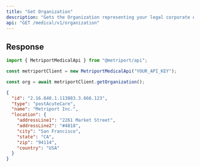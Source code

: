 ```yaml
---
title: "Get Organization"
description: "Gets the Organization representing your legal corporate entity."
api: "GET /medical/v1/organization"
---
```


## Response

<Snippet file="organization-response.mdx" />

<ResponseExample>

```javascript Metriport SDK
import { MetriportMedicalApi } from "@metriport/api";

const metriportClient = new MetriportMedicalApi("YOUR_API_KEY");

const org = await metriportClient.getOrganization();
```

</ResponseExample>

```json
{
  "id": "2.16.840.1.113883.3.666.123",
  "type": "postAcuteCare",
  "name": "Metriport Inc.",
  "location": {
    "addressLine1": "2261 Market Street",
    "addressLine2": "#4818",
    "city": "San Francisco",
    "state": "CA",
    "zip": "94114",
    "country": "USA"
  }
}
```
